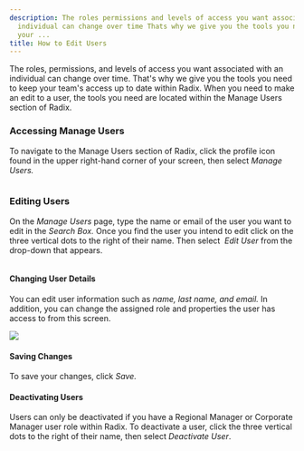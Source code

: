 ```yaml
---
description: The roles permissions and levels of access you want associated with an
  individual can change over time Thats why we give you the tools you need to keep
  your ...
title: How to Edit Users
---
```


The roles, permissions, and levels of access you want associated with an individual can change over time. That's why we give you the tools you need to keep your team's access up to date within Radix. When you need to make an edit to a user, the tools you need are located within the Manage Users section of Radix. 


### Accessing Manage Users


To navigate to the Manage Users section of Radix, click the profile icon found in the upper right-hand corner of your screen, then select *Manage Users.*


<Frame>
  <img src="/images/radix/51bb19b4afbc008682c84756fdb12bf3fe932369.png" alt="" />
</Frame>


#### 


### Editing Users


On the *Manage Users* page, type the name or email of the user you want to edit in the *Search Box.* Once you find the user you intend to edit click on the three vertical dots to the right of their name. Then select  *Edit User* from the drop-down that appears. 


<Frame>
  <img src="/images/radix/34f3b5a1bbcbf2777d50769d7a61a0c07fe4cf71.png" alt="" />
</Frame>


#### Changing User Details


You can edit user information such as *name, last name, and email.* In addition, you can change the assigned role and properties the user has access to from this screen.


*![](/images/radix/a86207ffb7d4ce97ad7c9b0537b92afd8b4cc6ee.png)*


#### Saving Changes


To save your changes, click *Save.*



#### Deactivating Users


Users can only be deactivated if you have a Regional Manager or Corporate Manager user role within Radix. To deactivate a user, click the three vertical dots to the right of their name, then select *Deactivate User*.